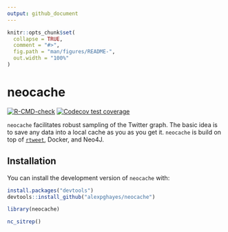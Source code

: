 ```yaml
---
output: github_document
---
```


<!-- README.md is generated from README.Rmd. Please edit that file -->

```r
knitr::opts_chunk$set(
  collapse = TRUE,
  comment = "#>",
  fig.path = "man/figures/README-",
  out.width = "100%"
)
```

# neocache

<!-- badges: start -->
[![R-CMD-check](https://github.com/alexpghayes/neocache/workflows/R-CMD-check/badge.svg)](https://github.com/alexpghayes/neocache/actions)
[![Codecov test coverage](https://codecov.io/gh/alexpghayes/neocache/branch/main/graph/badge.svg)](https://codecov.io/gh/alexpghayes/neocache?branch=main)
<!-- badges: end -->

`neocache` facilitates robust sampling of the Twitter graph. The basic idea is to save any data into a local cache as you as you get it. `neocache` is build on top of [`rtweet`](https://rtweet.info/), Docker, and Neo4J.

## Installation

You can install the development version of `neocache` with:

``` r
install.packages("devtools")
devtools::install_github("alexpghayes/neocache")
```

```r
library(neocache)

nc_sitrep()
```
